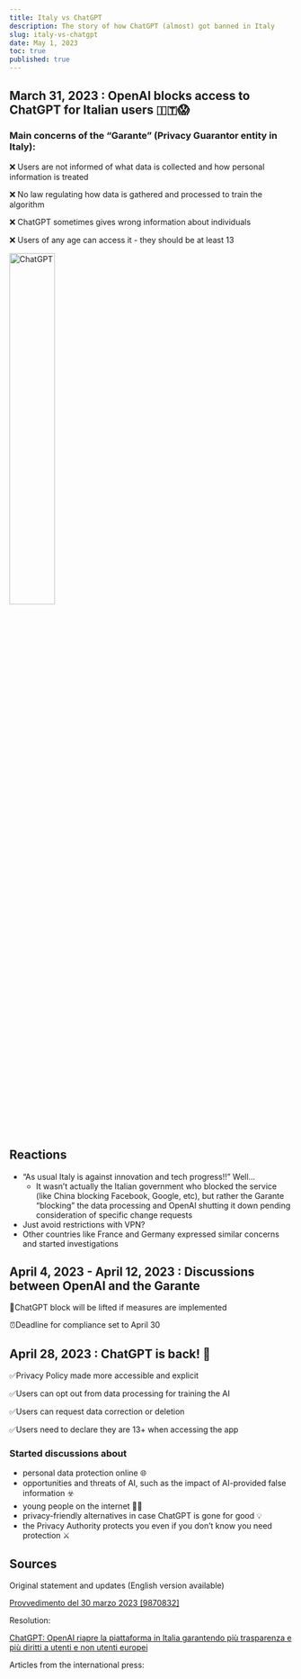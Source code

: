 ```yaml
---
title: Italy vs ChatGPT
description: The story of how ChatGPT (almost) got banned in Italy
slug: italy-vs-chatgpt
date: May 1, 2023
toc: true
published: true
---
```


## March 31, 2023 : **OpenAI blocks access to ChatGPT** for Italian users 🇮🇹😱

### Main concerns of the “**Garante”** (Privacy Guarantor entity in Italy):

❌ Users are not informed of what data is collected and how personal information is treated

❌ No law regulating how data is gathered and processed to train the algorithm

❌ ChatGPT sometimes gives wrong information about individuals

❌ Users of any age can access it - they should be at least 13

<img
  src='https://res.cloudinary.com/dwrurydlt/image/upload/v1715630535/Chatgpt_in5l2x.jpg'
  alt='ChatGPT'
  width='40%'
/>

## Reactions

- “As usual Italy is against innovation and tech progress!!” Well…
  - It wasn’t actually the Italian government who blocked the service (like China blocking Facebook, Google, etc), but rather the Garante “blocking” the data processing and OpenAI shutting it down pending consideration of specific change requests
- Just avoid restrictions with VPN?
- Other countries like France and Germany expressed similar concerns and started investigations

## April 4, 2023 - April 12, 2023 : Discussions between OpenAI and the Garante

🚀ChatGPT block will be lifted if measures are implemented

⏰Deadline for compliance set to April 30

## April 28, 2023 : ChatGPT is back! 🥳

✅Privacy Policy made more accessible and explicit

✅Users can opt out from data processing for training the AI

✅Users can request data correction or deletion

✅Users need to declare they are 13+ when accessing the app

### Started discussions about

- personal data protection online 🌐
- opportunities and threats of AI, such as the impact of AI-provided false information ☣️
- young people on the internet 🧒🏻
- privacy-friendly alternatives in case ChatGPT is gone for good 💡
- the Privacy Authority protects you even if you don’t know you need protection ⚔️

## Sources

Original statement and updates (English version available)

[Provvedimento del 30 marzo 2023 [9870832]](https://www.garanteprivacy.it/garante/doc.jsp?ID=9870832)

Resolution:

[ChatGPT: OpenAI riapre la piattaforma in Italia garantendo più trasparenza e più diritti a utenti e non utenti europei](https://www.garanteprivacy.it/web/guest/home/docweb/-/docweb-display/docweb/9881490)

Articles from the international press:
